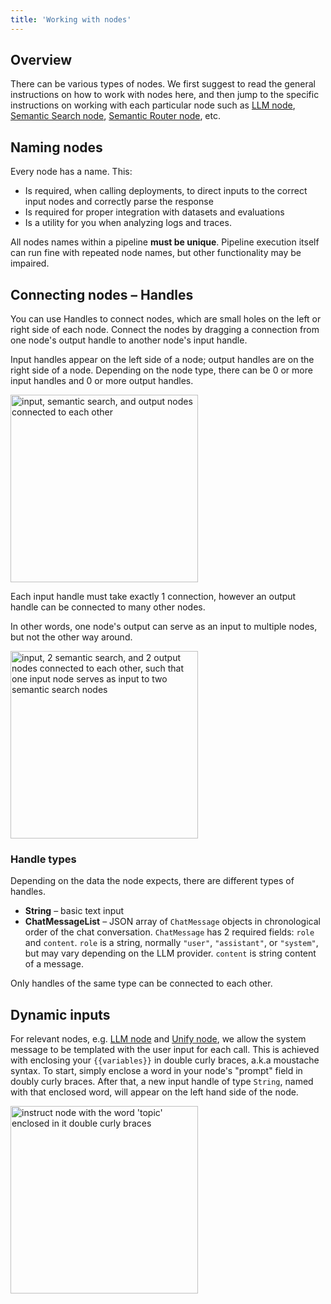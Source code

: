 ```yaml
---
title: 'Working with nodes'
---
```


## Overview

There can be various types of nodes.
We first suggest to read the general instructions on how to work with nodes here, and then jump
to the specific instructions on working with each particular node
such as [LLM node](/nodes/LLM),
[Semantic Search node](/nodes/semantic-search),
[Semantic Router node](/nodes/semantic-router), etc.

## Naming nodes

Every node has a name. This:
- Is required, when calling deployments, to direct inputs to the correct input nodes and correctly parse the response
- Is required for proper integration with datasets and evaluations
- Is a utility for you when analyzing logs and traces.

All nodes names within a pipeline **must be unique**. Pipeline execution itself can run fine with repeated node names, but other functionality may be impaired.

## Connecting nodes – Handles

You can use Handles to connect nodes, which are small holes on the left or right side of each node.
Connect the nodes by dragging a connection from one node's output handle to another node's input handle.

Input handles appear on the left side of a node; output handles are on the right side of a node.
Depending on the node type, there can be 0 or more input handles and 0 or more output handles.


<img height="300" src="/images/pipeline-builder/connected-nodes.png" alt="input, semantic search, and output nodes connected to each other"/>

Each input handle must take exactly 1 connection, however an output handle can be connected to many other nodes.

In other words, one node's output can serve as an input to multiple nodes, but not the other way around.

<img height="300" src="/images/pipeline-builder/multi-node-output-connection.png" alt="input, 2 semantic search, and 2 output nodes connected to each other, such that one input node serves as input to two semantic search nodes"/>

### Handle types

Depending on the data the node expects, there are different types of handles.

- **String** – basic text input
- **ChatMessageList** – JSON array of `ChatMessage` objects in chronological order of the chat conversation. `ChatMessage` has 2 required fields: `role` and `content`. `role` is a string, normally `"user"`, `"assistant"`, or `"system"`, but may vary depending on the LLM provider. `content` is string content of a message.

Only handles of the same type can be connected to each other.

## Dynamic inputs

For relevant nodes, e.g. [LLM node](/nodes/LLM) and [Unify node](/nodes/unify),
we allow the system message to be templated with the user input for each call.
This is achieved with enclosing your `{{variables}}` in double curly braces, a.k.a moustache syntax.
To start, simply enclose a word in your node's "prompt" field in doubly curly braces. After that, a new input handle of type `String`, named with that enclosed word,
will appear on the left hand side of the node.

<Frame caption="Including {{topic}} dynamic input in prompt results in creation of 'topic' input handle">
<img
    height="300"
    src="/images/pipeline-builder/string-template-simple.png" alt="instruct node with the word 'topic' enclosed in it double curly braces"
    />
</Frame>
